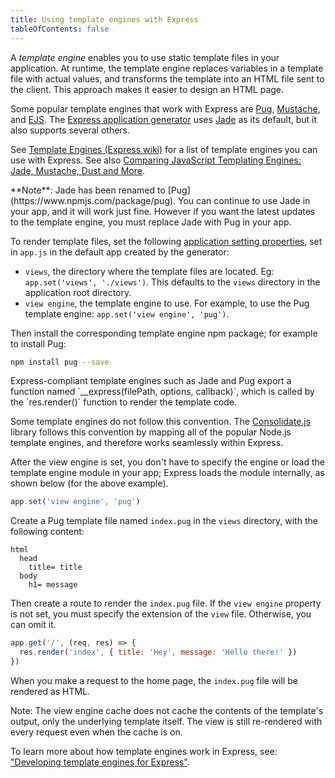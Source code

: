 ```yaml
---
title: Using template engines with Express
tableOfContents: false
---
```


A _template engine_ enables you to use static template files in your application. At runtime, the template engine replaces
variables in a template file with actual values, and transforms the template into an HTML file sent to the client.
This approach makes it easier to design an HTML page.

Some popular template engines that work with Express are [Pug](https://pugjs.org/api/getting-started.html),
[Mustache](https://www.npmjs.com/package/mustache), and [EJS](https://www.npmjs.com/package/ejs).
The [Express application generator](/starter/generator) uses [Jade](https://www.npmjs.com/package/jade) as its default, but it also supports several others.

See [Template Engines (Express wiki)](https://github.com/expressjs/express/wiki#template-engines)
for a list of template engines you can use with Express.
See also [Comparing JavaScript Templating Engines: Jade, Mustache, Dust and More](https://strongloop.com/strongblog/compare-javascript-templates-jade-mustache-dust/).

<div class="doc-box doc-notice" markdown="1">
**Note**: Jade has been renamed to [Pug](https://www.npmjs.com/package/pug). You can continue to use Jade in your app, and it will work just fine. However if you want the latest updates to the template engine, you must replace Jade with Pug in your app.
</div>

To render template files, set the following [application setting properties](/4x/api.html#app.set), set in `app.js` in the default app created by the generator:

* `views`, the directory where the template files are located. Eg: `app.set('views', './views')`.
This defaults to the `views` directory in the application root directory.
* `view engine`, the template engine to use. For example, to use the Pug template engine: `app.set('view engine', 'pug')`.

Then install the corresponding template engine npm package; for example to install Pug:

```bash
npm install pug --save
```

<div class="doc-box doc-notice" markdown="1">
Express-compliant template engines such as Jade and Pug export a function named `__express(filePath, options, callback)`,
which is called by the `res.render()` function to render the template code.

Some template engines do not follow this convention. The [Consolidate.js](https://www.npmjs.org/package/consolidate)
library follows this convention by mapping all of the popular Node.js template engines, and therefore works seamlessly within Express.
</div>

After the view engine is set, you don't have to specify the engine or load the template engine module in your app;
Express loads the module internally, as shown below (for the above example).

```js
app.set('view engine', 'pug')
```

Create a Pug template file named `index.pug` in the `views` directory, with the following content:

```pug
html
  head
    title= title
  body
    h1= message
```

Then create a route to render the `index.pug` file. If the `view engine` property is not set,
you must specify the extension of the `view` file. Otherwise, you can omit it.

```js
app.get('/', (req, res) => {
  res.render('index', { title: 'Hey', message: 'Hello there!' })
})
```

When you make a request to the home page, the `index.pug` file will be rendered as HTML.

Note: The view engine cache does not cache the contents of the template's output, only the underlying template itself. The view is still re-rendered with every request even when the cache is on.

To learn more about how template engines work in Express, see:
["Developing template engines for Express"](/advanced/developing-template-engines.html).
